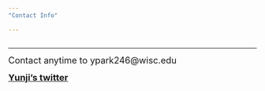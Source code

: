 ```yaml
---
"Contact Info"

---
```

<link rel="stylesheet" href="styles.css" type="text/css">
---
---

<font size="4">Contact anytime to ypark246@wisc.edu </font>


<font size="4"> [**Yunji's twitter**](twitter.com/ypark246) </font>

